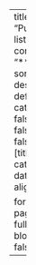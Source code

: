 ---
title: "Publications" 
listing: 
  contents:
    - "**/index.qmd"
  sort: "date desc"
  type: default
  categories: false
  sort-ui: false
  filter-ui: false
  fields: [title, author, categories, date]
  image-align: left

format: 
  html: 
    page-layout: full
# title-block-banner: false
---